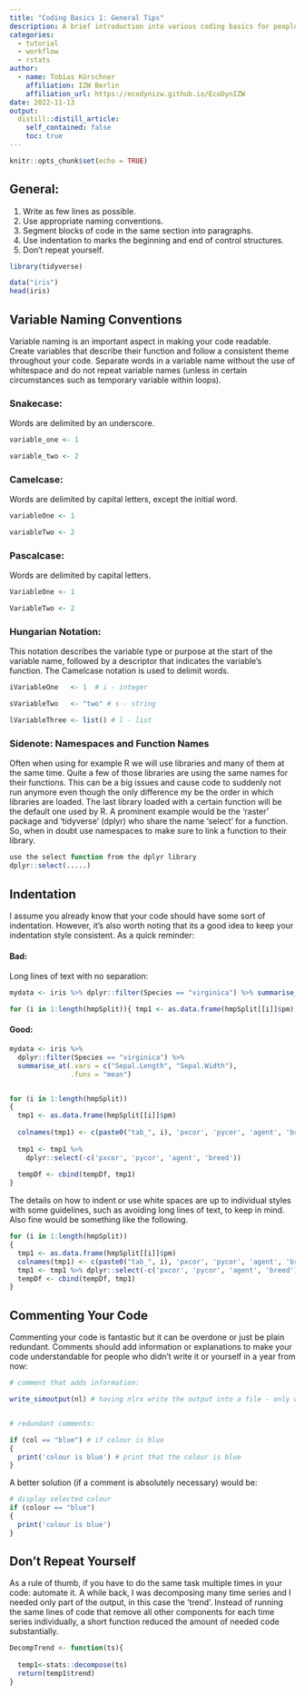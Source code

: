 ```yaml
---
title: "Coding Basics 1: General Tips"
description: A brief introduction into various coding basics for people who are beginning to use R or other programming languages. In this session, we will be looking at some general tips and information that helps creating good and understandable code. Specifically we are looking at naming conventions, indentations and commenting of code.
categories:
  - tutorial
  - workflow
  - rstats
author:
  - name: Tobias Kürschner
    affiliation: IZW Berlin
    affiliation_url: https://ecodynizw.github.io/EcoDynIZW
date: 2022-11-13
output:
  distill::distill_article:
    self_contained: false
    toc: true
---
```



```r
knitr::opts_chunk$set(echo = TRUE)
```

## General:

1. Write as few lines as possible.
2. Use appropriate naming conventions.
3. Segment blocks of code in the same section into paragraphs.
4. Use indentation to marks the beginning and end of control structures.
5. Don't repeat yourself.


```r
library(tidyverse)

data("iris")
head(iris)
```


## Variable Naming Conventions

Variable naming is an important aspect in making your code readable. Create variables that describe their function and follow a consistent theme throughout your code. Separate words in a variable name without the use of whitespace and do not repeat variable names (unless in certain circumstances such as temporary variable within loops).

### Snakecase:

Words are delimited by an underscore.

```r
variable_one <- 1

variable_two <- 2
```

### Camelcase: 

Words are delimited by capital letters, except the initial word.

```r
variableOne <- 1

variableTwo <- 2
```

### Pascalcase: 

Words are delimited by capital letters.

```r
VariableOne <- 1

VariableTwo <- 2
```


### Hungarian Notation:

This notation describes the variable type or purpose at the start of the variable name, followed by a descriptor that indicates the variable’s function. The Camelcase notation is used to delimit words.

```r
iVariableOne   <- 1  # i - integer

sVariableTwo   <- "two" # s - string

lVariableThree <- list() # l - list
```

### Sidenote: Namespaces and Function Names

Often when using for example R we will use libraries and many of them at the same time. Quite a few of those libraries are using the same names for their functions. This can be a big issues and cause code to suddenly not run anymore even though the only difference my be the order in which libraries are loaded. The last library loaded with a certain function will be the default one used by R. A prominent example would be the 'raster' package and 'tidyverse' (dplyr) who share the name 'select' for a function. So, when in doubt use namespaces to make sure to link a function to their library.

```r
use the select function from the dplyr library
dplyr::select(.....)
```


## Indentation

I assume you already know that your code should have some sort of indentation. However, it's also worth noting that its a good idea to keep your indentation style consistent.
As a quick reminder:

#### Bad:

Long lines of text with no separation:

```r
mydata <- iris %>% dplyr::filter(Species == "virginica") %>% summarise_at(.vars = c("Sepal.Length", "Sepal.Width"),.funs = "mean")

for (i in 1:length(hmpSplit)){ tmp1 <- as.data.frame(hmpSplit[[i]]$pm); colnames(tmp1) <- c(paste0("tab_", i), 'pxcor', 'pycor', 'agent', 'breed'); tmp1 <- tmp1 %>% dplyr::select(-c('pxcor', 'pycor', 'agent', 'breed')); tempDf <- cbind(tempDf, tmp1)}
```

#### Good:

```r
mydata <- iris %>%
  dplyr::filter(Species == "virginica") %>%
  summarise_at(.vars = c("Sepal.Length", "Sepal.Width"),
               .funs = "mean")


for (i in 1:length(hmpSplit))
{
  tmp1 <- as.data.frame(hmpSplit[[i]]$pm)
  
  colnames(tmp1) <- c(paste0("tab_", i), 'pxcor', 'pycor', 'agent', 'breed')
  
  tmp1 <- tmp1 %>% 
    dplyr::select(-c('pxcor', 'pycor', 'agent', 'breed'))
  
  tempDf <- cbind(tempDf, tmp1)
}
```

The details on how to indent or use white spaces are up to individual styles with some guidelines, such as avoiding long lines of text, to keep in mind. Also fine would be something like the following.  

```r
for (i in 1:length(hmpSplit))
{
  tmp1 <- as.data.frame(hmpSplit[[i]]$pm)
  colnames(tmp1) <- c(paste0("tab_", i), 'pxcor', 'pycor', 'agent', 'breed')
  tmp1 <- tmp1 %>% dplyr::select(-c('pxcor', 'pycor', 'agent', 'breed'))
  tempDf <- cbind(tempDf, tmp1)
}
```


## Commenting Your Code

Commenting your code is fantastic but it can be overdone or just be plain redundant. Comments should add information or explanations to make your code understandable for people who didn't write it or yourself in a year from now:

```r
# comment that adds information:

write_simoutput(nl) # having nlrx write the output into a file - only works without patch or turtle metrics


# redundant comments:

if (col == "blue") # if colour is blue
{
  print('colour is blue') # print that the colour is blue
}
```

A better solution (if a comment is absolutely necessary) would be:

```r
# display selected colour
if (colour == "blue")
{
  print('colour is blue')
}
```

## Don't Repeat Yourself

As a rule of thumb, if you have to do the same task multiple times in your code: automate it. A while back, I was decomposing many time series and I needed only part of the output, in this case the 'trend'. Instead of running the same lines of code that remove all other components for each time series individually, a short function reduced the amount of needed code substantially.

```r
DecompTrend <- function(ts){
  
  temp1<-stats::decompose(ts)
  return(temp1$trend)
}
```
